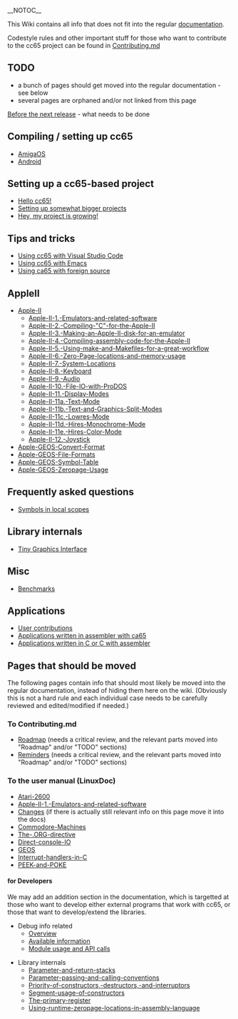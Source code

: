 __NOTOC__

This Wiki contains all info that does not fit into the regular [http://cc65.github.io/doc documentation].

Codestyle rules and other important stuff for those who want to contribute to the cc65 project can be found in [https://github.com/cc65/cc65/blob/master/Contributing.md Contributing.md]

== TODO ==

* a bunch of pages should get moved into the regular documentation - see below
* several pages are orphaned and/or not linked from this page

[[Before the next release]] - what needs to be done

== Compiling / setting up cc65 ==

* [[AmigaOS]]
* [[Android]]

== Setting up a cc65-based project ==

* [[Hello cc65!]]
* [[Bigger Projects|Setting up somewhat bigger projects]]
* [[Project Growing|Hey, my project is growing!]]

== Tips and tricks ==

* [[Using cc65 with Visual Studio Code]]
* [[Using cc65 with Emacs]]
* [[Using ca65 with foreign source]]

== AppleII ==

* [[Apple-II]]
** [[Apple-II-1.-Emulators-and-related-software]]
** [[Apple-II-2.-Compiling-"C"-for-the-Apple-II]]
** [[Apple-II-3.-Making-an-Apple-II-disk-for-an-emulator]]
** [[Apple-II-4.-Compiling-assembly-code-for-the-Apple-II]]
** [[Apple-II-5.-Using-make-and-Makefiles-for-a-great-workflow]]
** [[Apple-II-6.-Zero-Page-locations-and-memory-usage]]
** [[Apple-II-7.-System-Locations]]
** [[Apple-II-8.-Keyboard]]
** [[Apple-II-9.-Audio]]
** [[Apple-II-10.-File-IO-with-ProDOS]]
** [[Apple-II-11.-Display-Modes]]
** [[Apple-II-11a.-Text-Mode]]
** [[Apple-II-11b.-Text-and-Graphics-Split-Modes]]
** [[Apple-II-11c.-Lowres-Mode]]
** [[Apple-II-11d.-Hires-Monochrome-Mode]]
** [[Apple-II-11e.-Hires-Color-Mode]]
** [[Apple-II-12.-Joystick]]
* [[Apple-GEOS-Convert-Format]]
* [[Apple-GEOS-File-Formats]]
* [[Apple-GEOS-Symbol-Table]]
* [[Apple-GEOS-Zeropage-Usage]]

== Frequently asked questions ==

* [[Symbols in local scopes]]

== Library internals ==

* [[Tiny Graphics Interface]]

== Misc ==

* [[Benchmarks]]

== Applications ==

* [http://sourceforge.net/projects/cc65/files/contrib User contributions]
* [[Applications written in assembler with ca65]]
* [[Applications written in C or C with assembler]]

== Pages that should be moved ==

The following pages contain info that should most likely be moved into the regular documentation, instead of hiding them here on the wiki. (Obviously this is not a hard rule and each individual case needs to be carefully reviewed and edited/modified if needed.)

=== To Contributing.md ===

* [[Roadmap]] (needs a critical review, and the relevant parts moved into "Roadmap" and/or "TODO" sections)
* [[Reminders]] (needs a critical review, and the relevant parts moved into "Roadmap" and/or "TODO" sections)

=== To the user manual (LinuxDoc) ===

* [[Atari-2600]]
* [[Apple-II-1.-Emulators-and-related-software]]
* [[Changes]] (if there is actually still relevant info on this page move it into the docs)
* [[Commodore-Machines]]
* [[The-.ORG-directive]]
* [[Direct-console-IO]]
* [[GEOS]]
* [[Interrupt-handlers-in-C]]
* [[PEEK-and-POKE]]

==== for Developers ====

We may add an addition section in the documentation, which is targetted at those who want to develop either external programs that work with cc65, or those that want to develop/extend the libraries.

* Debug info related
** [[debug-info-overview|Overview]]
** [[debug-info-data|Available information]]
** [[debug-info-module|Module usage and API calls]]

* Library internals
** [[Parameter-and-return-stacks]]
** [[Parameter-passing-and-calling-conventions]]
** [[Priority-of-constructors,-destructors,-and-interruptors]]
** [[Segment-usage-of-constructors]]
** [[The-primary-register]]
** [[Using-runtime-zeropage-locations-in-assembly-language]]
